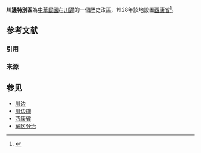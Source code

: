 {{Infobox Former Subdivision
|native_name = 
|conventional_long_name = 川邊特別區|
common_name = 川邊特別區
|subdivision = [[中华民国行政区划|特別區]]
|nation = {{ROC-1912}}
|year_start = 1912年
|event_start = 
|date_start = 
|year_end = 1928年
|event_end = 
|date_end = 
|p1 = 驻藏大臣
|flag_p1 = Flag of the Qing Dynasty (1889-1912).svg
|s1 = 西康省
|flag_s1 = Flag of the Republic of China.svg
|image_flag = 
|image_coat = 
|image_map = China old map.jpg
|image_map_caption = 
|capital = 
|common_languages       = 
|stat_year1             = 
|stat_area1             = 
|stat_pop1              = 
|today = [[川邊|川邊]]（劃入今天[[西藏自治区|西藏自治区]]、[[四川省|四川省]]）
}}
'''川邊特別區'''為[[中華民國|中華民國]]在[[川邊|川邊]]的一個歷史政區，1928年該地設置[[西康省|西康省]]<ref>{{Harv|Cressey|1930|p=655}} {{Quote|Nearer Tibet comprises the mountainous borderland next to the old limits of China. This region consists of two parts, for several years classed as special administrative districts but in 1928 organized as provinces. That to the south lies largely in what was formerly western Szechwan and is known as Sikang or Chwanpien.}}</ref>。

== 参考文献 ==
=== 引用 ===
{{Reflist|30em}}
=== 来源 ===
{{cite journal |last=Cressey |first=George |date=1930 |title=The New Map of China. |trans-title= |url=https://archive.org/details/sim_geographical-review_1930-10_20_4/page/652|language= |journal=Geographical Review |volume=20 |issue=4 |pages=652-656 |doi=10.2307/209018 |access-date=2019年12月10日}} 

== 参见 ==
* [[川边|川边]]
* [[川边道|川边道]]
* [[西康省|西康省]]
*[[藏区分治|藏区分治]]

{{中華民國行政區劃|1927年}}
{{Authority control}}
{{hist-stub}}